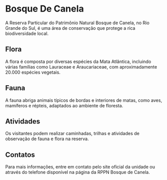 # Bosque De Canela

A Reserva Particular do Patrimônio Natural Bosque de Canela, no Rio Grande do Sul, é uma área de conservação que protege a rica biodiversidade local.

## Flora

A flora é composta por diversas espécies da Mata Atlântica, incluindo várias famílias como Lauraceae e Araucariaceae, com aproximadamente 20.000 espécies vegetais.

## Fauna

A fauna abriga animais típicos de bordas e interiores de matas, como aves, mamíferos e répteis, adaptados ao ambiente de floresta.

## Atividades

Os visitantes podem realizar caminhadas, trilhas e atividades de observação de fauna e flora na reserva.

## Contatos

Para mais informações, entre em contato pelo site oficial da unidade ou através do telefone disponível na página da RPPN Bosque de Canela.